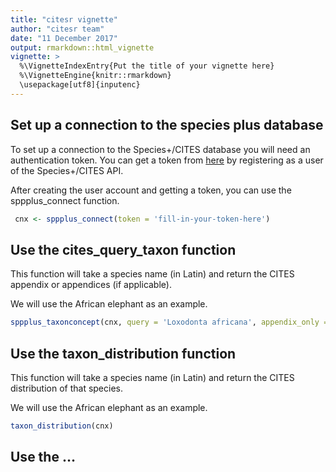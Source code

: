 ```yaml
---
title: "citesr vignette"
author: "citesr team"
date: "11 December 2017"
output: rmarkdown::html_vignette
vignette: >
  %\VignetteIndexEntry{Put the title of your vignette here}
  %\VignetteEngine{knitr::rmarkdown}
  \usepackage[utf8]{inputenc}
---
```


## Set up a connection to the species plus database

To set up a connection to the Species+/CITES database you will need an authentication token. You can get a token from [here](http://api.speciesplus.net/users/sign_up) by registering as a user of the Species+/CITES API. 

After creating the user account and getting a token, you can use the sppplus_connect function.
```r
 cnx <- sppplus_connect(token = 'fill-in-your-token-here')
```

## Use the cites_query_taxon function

This function will take a species name (in Latin) and return the CITES appendix or appendices (if applicable). 

We will use the African elephant as an example. 
```r
sppplus_taxonconcept(cnx, query = 'Loxodonta africana', appendix_only = TRUE)
```

## Use the taxon_distribution function

This function will take a species name (in Latin) and return the CITES distribution of that species.

We will use the African elephant as an example.
```r
taxon_distribution(cnx)
```

## Use the ...




